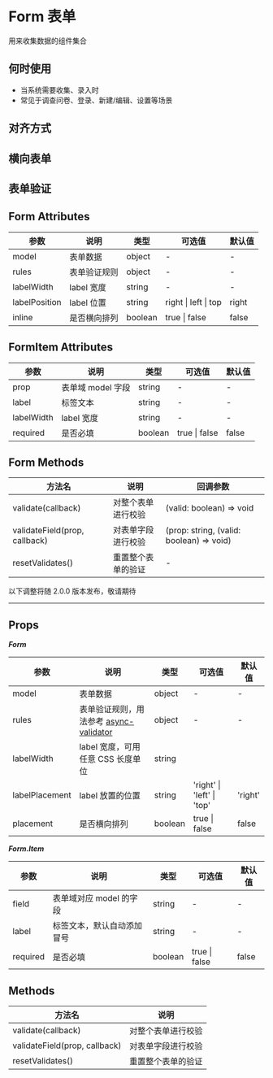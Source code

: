 # Form 表单

用来收集数据的组件集合

## 何时使用

- 当系统需要收集、录入时
- 常见于调查问卷、登录、新建/编辑、设置等场景

## 对齐方式


<DemoAlign />

## 横向表单


<DemoRow />

## 表单验证


<DemoCheck />

## Form Attributes

| 参数          | 说明         | 类型    | 可选值               | 默认值 |
| ------------- | ------------ | ------- | -------------------- | ------ |
| model         | 表单数据     | object  | -                    | -      |
| rules         | 表单验证规则 | object  | -                    | -      |
| labelWidth    | label 宽度   | string  | -                    | -      |
| labelPosition | label 位置   | string  | right \| left \| top | right  |
| inline        | 是否横向排列 | boolean | true \| false        | false  |

## FormItem Attributes

| 参数       | 说明              | 类型    | 可选值        | 默认值 |
| ---------- | ----------------- | ------- | ------------- | ------ |
| prop       | 表单域 model 字段 | string  | -             | -      |
| label      | 标签文本          | string  | -             | -      |
| labelWidth | label 宽度        | string  | -             | -      |
| required   | 是否必填          | boolean | true \| false | false  |

## Form Methods

| 方法名                        | 说明               | 回调参数                                 |
| ----------------------------- | ------------------ | ---------------------------------------- |
| validate(callback)            | 对整个表单进行校验 | (valid: boolean) => void                 |
| validateField(prop, callback) | 对表单字段进行校验 | (prop: string, (valid: boolean) => void) |
| resetValidates()              | 重置整个表单的验证 | -                                        |

<div style={{ position: 'relative' }}>
  <span
    style={{
      position: 'absolute',
      background: '#fff',
      left: '50%',
      transform: ' translate(-50%,-50%)',
      fontSize: '18px',
      padding: 5,
      color: '#f63'
    }}
  >
    以下调整将随 2.0.0 版本发布，敬请期待
  </span>
  <hr style={{ marginTop: 50, marginBottom: 20, border: '0.5px dashed #c8c8c8' }} />
</div>

## Props

**_Form_**

| 参数           | 说明                                                                                  | 类型    | 可选值                     | 默认值  |
| -------------- | ------------------------------------------------------------------------------------- | ------- | -------------------------- | ------- |
| model          | 表单数据                                                                              | object  | -                          | -       |
| rules          | 表单验证规则，用法参考 [async-validator](https://github.com/yiminghe/async-validator) | object  | -                          | -       |
| labelWidth     | label 宽度，可用任意 CSS 长度单位                                                     | string  |                            |
| labelPlacement | label 放置的位置                                                                      | string  | 'right' \| 'left' \| 'top' | 'right' |
| placement      | 是否横向排列                                                                          | boolean | true \| false              | false   |

**_Form.Item_**

| 参数     | 说明                       | 类型    | 可选值        | 默认值 |
| -------- | -------------------------- | ------- | ------------- | ------ |
| field    | 表单域对应 model 的字段    | string  | -             | -      |
| label    | 标签文本，默认自动添加冒号 | string  | -             | -      |
| required | 是否必填                   | boolean | true \| false | false  |

## Methods

| 方法名                        | 说明               |
| ----------------------------- | ------------------ |
| validate(callback)            | 对整个表单进行校验 |
| validateField(prop, callback) | 对表单字段进行校验 |
| resetValidates()              | 重置整个表单的验证 |
